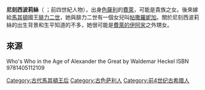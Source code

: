 '''尼刻西波莉絲'''（{{lang-el|Νικησίπολις}} ；前四世紀人物），出身[[色薩利|色薩利]]的[[費萊|費萊]]，可能是貴族之女。後來嫁給[[馬其頓王國|馬其頓]]國王[[腓力二世_(馬其頓)|腓力二世]]，她與腓力二世有一個女兒叫[[帖撒羅妮加|帖撒羅妮加]]。關於尼刻西波莉絲的出生背景和生平知道的不多，她很可能是[[費萊的伊阿宋|費萊的伊阿宋]]之外甥女。

==來源==
Who's Who in the Age of Alexander the Great by Waldemar Heckel ISBN 9781405112109

[[Category:古代馬其頓王后|Category:古代馬其頓王后]]
[[Category:古色萨利人|Category:古色萨利人]]
[[Category:前4世纪古希腊人|Category:前4世纪古希腊人]]